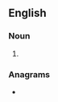 ==English==

===Noun===
{{head|en|noun form}}

# {{plural of|en|pH}}

===Anagrams===
* {{anagrams|en|a=hps|H&Ps|HPs|HSP|SPH}}